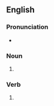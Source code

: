 ==English==

===Pronunciation===
* {{rhymes|eɪz|lang=en}}

===Noun===
{{head|en|noun form}}

# {{plural of|affray|lang=en}}

===Verb===
{{head|en|verb form}}

# {{en-third-person singular of|affray}}